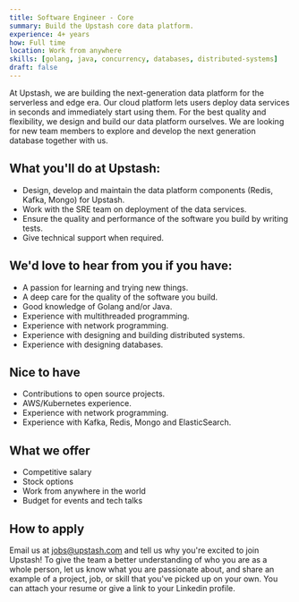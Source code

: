 ```yaml
---
title: Software Engineer - Core
summary: Build the Upstash core data platform.
experience: 4+ years
how: Full time
location: Work from anywhere
skills: [golang, java, concurrency, databases, distributed-systems]
draft: false
---
```


At Upstash, we are building the next-generation data platform for the serverless
and edge era.
Our cloud platform lets users deploy data services in seconds and immediately
start using them.
For the best quality and flexibility, we design and build our data platform
ourselves.
We are looking for new team members to explore and develop the next generation
database together with us.

## What you'll do at Upstash:

- Design, develop and maintain the data platform components (Redis, Kafka,
  Mongo) for Upstash.
- Work with the SRE team on deployment of the data services.
- Ensure the quality and performance of the software you build by writing tests.
- Give technical support when required.

## We'd love to hear from you if you have:

- A passion for learning and trying new things.
- A deep care for the quality of the software you build.
- Good knowledge of Golang and/or Java.
- Experience with multithreaded programming.
- Experience with network programming.
- Experience with designing and building distributed systems.
- Experience with designing databases.

## Nice to have

- Contributions to open source projects.
- AWS/Kubernetes experience.
- Experience with network programming.
- Experience with Kafka, Redis, Mongo and ElasticSearch.

## What we offer

- Competitive salary
- Stock options
- Work from anywhere in the world
- Budget for events and tech talks

## How to apply

Email us at [jobs@upstash.com](mailto:jobs@upstash.com) and tell us why you're
excited to join Upstash! To give the team a better understanding of who you are
as a whole person, let us know what you are passionate about, and share an
example of a project, job, or skill that you've picked up on your own. You can
attach your resume or give a link to your Linkedin profile.
